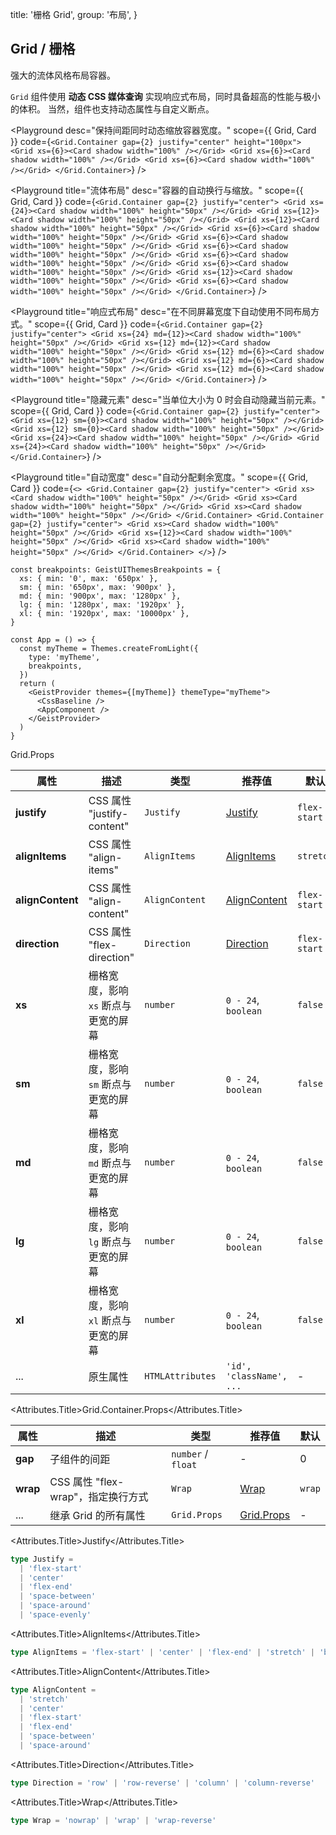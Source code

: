 
  title: '栅格 Grid',
  group: '布局',
}

## Grid / 栅格

强大的流体风格布局容器。

`Grid` 组件使用 **动态 CSS 媒体查询** 实现响应式布局，同时具备超高的性能与极小的体积。
当然，组件也支持动态属性与自定义断点。

<Playground
  desc="保持间距同时动态缩放容器宽度。"
  scope={{ Grid, Card }}
  code={`
<Grid.Container gap={2} justify="center" height="100px">
  <Grid xs={6}><Card shadow width="100%" /></Grid>
  <Grid xs={6}><Card shadow width="100%" /></Grid>
  <Grid xs={6}><Card shadow width="100%" /></Grid>
</Grid.Container>
`}
/>

<Playground
  title="流体布局"
  desc="容器的自动换行与缩放。"
  scope={{ Grid, Card }}
  code={`
<Grid.Container gap={2} justify="center">
  <Grid xs={24}><Card shadow width="100%" height="50px" /></Grid>
  <Grid xs={12}><Card shadow width="100%" height="50px" /></Grid>
  <Grid xs={12}><Card shadow width="100%" height="50px" /></Grid>
  <Grid xs={6}><Card shadow width="100%" height="50px" /></Grid>
  <Grid xs={6}><Card shadow width="100%" height="50px" /></Grid>
  <Grid xs={6}><Card shadow width="100%" height="50px" /></Grid>
  <Grid xs={6}><Card shadow width="100%" height="50px" /></Grid>
  <Grid xs={6}><Card shadow width="100%" height="50px" /></Grid>
  <Grid xs={12}><Card shadow width="100%" height="50px" /></Grid>
  <Grid xs={6}><Card shadow width="100%" height="50px" /></Grid>
</Grid.Container>
`}
/>

<Playground
  title="响应式布局"
  desc="在不同屏幕宽度下自动使用不同布局方式。"
  scope={{ Grid, Card }}
  code={`
<Grid.Container gap={2} justify="center">
  <Grid xs={24} md={12}><Card shadow width="100%" height="50px" /></Grid>
  <Grid xs={12} md={12}><Card shadow width="100%" height="50px" /></Grid>
  <Grid xs={12} md={6}><Card shadow width="100%" height="50px" /></Grid>
  <Grid xs={12} md={6}><Card shadow width="100%" height="50px" /></Grid>
  <Grid xs={12} md={6}><Card shadow width="100%" height="50px" /></Grid>
</Grid.Container>
`}
/>

<Playground
  title="隐藏元素"
  desc="当单位大小为 0 时会自动隐藏当前元素。"
  scope={{ Grid, Card }}
  code={`
<Grid.Container gap={2} justify="center">
  <Grid xs={12} sm={0}><Card shadow width="100%" height="50px" /></Grid>
  <Grid xs={12} sm={0}><Card shadow width="100%" height="50px" /></Grid>
  <Grid xs={24}><Card shadow width="100%" height="50px" /></Grid>
  <Grid xs={24}><Card shadow width="100%" height="50px" /></Grid>
</Grid.Container>
`}
/>

<Playground
  title="自动宽度"
  desc="自动分配剩余宽度。"
  scope={{ Grid, Card }}
  code={`
<>
  <Grid.Container gap={2} justify="center">
    <Grid xs><Card shadow width="100%" height="50px" /></Grid>
    <Grid xs><Card shadow width="100%" height="50px" /></Grid>
    <Grid xs><Card shadow width="100%" height="50px" /></Grid>
  </Grid.Container>
  <Grid.Container gap={2} justify="center">
    <Grid xs><Card shadow width="100%" height="50px" /></Grid>
    <Grid xs={12}><Card shadow width="100%" height="50px" /></Grid>
    <Grid xs><Card shadow width="100%" height="50px" /></Grid>
  </Grid.Container>
</>
`}
/>

<PlaygroundTitle
  title="定制断点"
  desc="您可以覆盖 `@geist-ui/react` 组件库默认的断点值。"
/>

```tsx
const breakpoints: GeistUIThemesBreakpoints = {
  xs: { min: '0', max: '650px' },
  sm: { min: '650px', max: '900px' },
  md: { min: '900px', max: '1280px' },
  lg: { min: '1280px', max: '1920px' },
  xl: { min: '1920px', max: '10000px' },
}

const App = () => {
  const myTheme = Themes.createFromLight({
    type: 'myTheme',
    breakpoints,
  })
  return (
    <GeistProvider themes={[myTheme]} themeType="myTheme">
      <CssBaseline />
      <AppComponent />
    </GeistProvider>
  )
}
```

<Attributes edit="/pages/zh-cn/components/grid.mdx">
<Attributes.Title>Grid.Props</Attributes.Title>

| 属性             | 描述                                 | 类型             | 推荐值                        | 默认         |
| ---------------- | ------------------------------------ | ---------------- | ----------------------------- | ------------ |
| **justify**      | CSS 属性 "justify-content"           | `Justify`        | [Justify](#justify)           | `flex-start` |
| **alignItems**   | CSS 属性 "align-items"               | `AlignItems`     | [AlignItems](#alignitems)     | `stretch`    |
| **alignContent** | CSS 属性 "align-content"             | `AlignContent`   | [AlignContent](#aligncontent) | `flex-start` |
| **direction**    | CSS 属性 "flex-direction"            | `Direction`      | [Direction](#direction)       | `flex-start` |
| **xs**           | 栅格宽度，影响 `xs` 断点与更宽的屏幕 | `number`         | `0 - 24`, `boolean`           | `false`      |
| **sm**           | 栅格宽度，影响 `sm` 断点与更宽的屏幕 | `number`         | `0 - 24`, `boolean`           | `false`      |
| **md**           | 栅格宽度，影响 `md` 断点与更宽的屏幕 | `number`         | `0 - 24`, `boolean`           | `false`      |
| **lg**           | 栅格宽度，影响 `lg` 断点与更宽的屏幕 | `number`         | `0 - 24`, `boolean`           | `false`      |
| **xl**           | 栅格宽度，影响 `xl` 断点与更宽的屏幕 | `number`         | `0 - 24`, `boolean`           | `false`      |
| ...              | 原生属性                             | `HTMLAttributes` | `'id', 'className', ...`      | -            |

<Attributes.Title>Grid.Container.Props</Attributes.Title>

| 属性     | 描述                               | 类型               | 推荐值                    | 默认   |
| -------- | ---------------------------------- | ------------------ | ------------------------- | ------ |
| **gap**  | 子组件的间距                       | `number` / `float` | -                         | 0      |
| **wrap** | CSS 属性 "flex-wrap"，指定换行方式 | `Wrap`             | [Wrap](#wrap)             | `wrap` |
| ...      | 继承 Grid 的所有属性               | `Grid.Props`       | [Grid.Props](#grid.props) | -      |

<Attributes.Title>Justify</Attributes.Title>

```ts
type Justify =
  | 'flex-start'
  | 'center'
  | 'flex-end'
  | 'space-between'
  | 'space-around'
  | 'space-evenly'
```

<Attributes.Title>AlignItems</Attributes.Title>

```ts
type AlignItems = 'flex-start' | 'center' | 'flex-end' | 'stretch' | 'baseline'
```

<Attributes.Title>AlignContent</Attributes.Title>

```ts
type AlignContent =
  | 'stretch'
  | 'center'
  | 'flex-start'
  | 'flex-end'
  | 'space-between'
  | 'space-around'
```

<Attributes.Title>Direction</Attributes.Title>

```ts
type Direction = 'row' | 'row-reverse' | 'column' | 'column-reverse'
```

<Attributes.Title>Wrap</Attributes.Title>

```ts
type Wrap = 'nowrap' | 'wrap' | 'wrap-reverse'
```

</Attributes>

